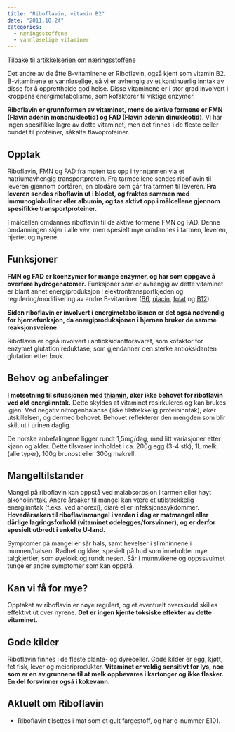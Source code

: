```yaml
---
title: "Riboflavin, vitamin B2"
date: "2011.10.24"
categories: 
  - næringsstoffene
  - vannløselige vitaminer
---
```


[Tilbake til artikkelserien om næringsstoffene](../../naeringsstoffer.html)

Det andre av de åtte B-vitaminene er Riboflavin, også kjent som vitamin B2. B-vitaminene er vannløselige, så vi er avhengig av et kontinuerlig inntak av disse for å opprettholde god helse. Disse vitaminene er i stor grad involvert i kroppens energimetabolisme, som kofaktorer til viktige enzymer.

**Riboflavin er grunnformen av vitaminet, mens de aktive formene er FMN (Flavin adenin mononukleotid) og FAD (Flavin adenin dinukleotid)**. Vi har ingen spesifikke lagre av dette vitaminet, men det finnes i de fleste celler bundet til proteiner, såkalte flavoproteiner.

## Opptak

Riboflavin, FMN og FAD fra maten tas opp i tynntarmen via et natriumavhengig transportprotein. Fra tarmcellene sendes riboflavin til leveren gjennom portåren, en blodåre som går fra tarmen til leveren. **Fra leveren sendes riboflavin ut i blodet, og fraktes sammen med immunoglobuliner eller albumin, og tas aktivt opp i målcellene gjennom spesifikke transportproteiner.**

I målcellen omdannes riboflavin til de aktive formene FMN og FAD. Denne omdanningen skjer i alle vev, men spesielt mye omdannes i tarmen, leveren, hjertet og nyrene.

## Funksjoner

**FMN og FAD er koenzymer for mange enzymer, og har som oppgave å overføre hydrogenatomer.** Funksjoner som er avhengig av dette vitaminet er blant annet energiproduksjon i elektrontransportkjeden og regulering/modifisering av andre B-vitaminer ([B6](pyridoksin.qmd), [niacin](niacin.qmd), [folat](folat.qmd) og [B12](kobalamin.qmd)).

**Siden riboflavin er involvert i energimetabolismen er det også nødvendig for hjernefunksjon, da energiproduksjonen i hjernen bruker de samme reaksjonsveiene.**

Riboflavin er også involvert i antioksidantforsvaret, som kofaktor for enzymet glutation reduktase, som gjendanner den sterke antioksidanten glutation etter bruk.

## Behov og anbefalinger

**I motsetning til situasjonen med [thiamin](thiamin.qmd), øker ikke behovet for riboflavin ved økt energiinntak.** Dette skyldes at vitaminet resirkuleres og kan brukes igjen. Ved negativ nitrogenbalanse (ikke tilstrekkelig proteininntak), øker utskillelsen, og dermed behovet. Behovet reflekterer den mengden som blir skilt ut i urinen daglig.

De norske anbefalingene ligger rundt 1,5mg/dag, med litt variasjoner etter kjønn og alder. Dette tilsvarer innholdet i ca. 200g egg (3-4 stk), 1L melk (alle typer), 100g brunost eller 300g makrell.

## Mangeltilstander

Mangel på riboflavin kan oppstå ved malabsorbsjon i tarmen eller høyt alkoholinntak. Andre årsaker til mangel kan være et utilstrekkelig energiinntak (f.eks. ved anorexi), diaré eller infeksjonssykdommer. **Hovedårsaken til riboflavinmangel i verden i dag er matmangel eller dårlige lagringsforhold (vitaminet ødelegges/forsvinner), og er derfor spesielt utbredt i enkelte U-land.**

Symptomer på mangel er sår hals, samt hevelser i slimhinnene i munnen/halsen. Rødhet og kløe, spesielt på hud som inneholder mye talgkjertler, som øyelokk og rundt nesen. Sår i munnvikene og oppssvulmet tunge er andre symptomer som kan oppstå.

## Kan vi få for mye?

Opptaket av riboflavin er nøye regulert, og et eventuelt overskudd skilles effektivt ut over nyrene. **Det er ingen kjente toksiske effekter av dette vitaminet.**

## Gode kilder

Riboflavin finnes i de fleste plante- og dyreceller. Gode kilder er egg, kjøtt, fet fisk, lever og meieriprodukter. **Vitaminet er veldig sensitivt for lys, noe som er en av grunnene til at melk oppbevares i kartonger og ikke flasker. En del forsvinner også i kokevann.**

## Aktuelt om Riboflavin

-   Riboflavin tilsettes i mat som et gult fargestoff, og har e-nummer E101.
